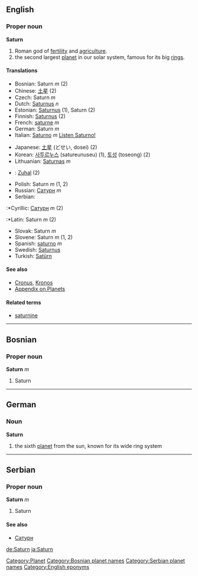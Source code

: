 ==English==
{{Wikipedia}}
===Proper noun===
'''Saturn'''
#Roman god of [[fertility]] and [[agriculture]].
#the second largest [[planet]] in our solar system, famous for its big [[rings]].
====Translations====
{{top}}
<!--languages from A to I go here-->
*Bosnian: Saturn ''m'' (2)
*Chinese: [[土星]] (2)
*Czech: Saturn ''m''
*Dutch: [[Saturnus]] ''n''
*Estonian: [[Saturnus]] (1), Saturn (2)
*Finnish: [[Saturnus]] (2)
*French: [[saturne]] ''m''
*German: Saturn ''m''
*Italian: [[Saturno]] ''m'' [[Media:it-Saturno.ogg| Listen Saturno!]]
{{mid}}
<!--languages from J to Z go here-->
*Japanese: [[土星]] (どせい, dosei) (2)
*Korean: [[사투르누스]] (satureunuseu) (1), [[토성]] (toseong) (2)
*Lithuanian: [[Saturnas]] ''m''
*{{ms}}: [[Zuhal]] (2)
*Polish: Saturn ''m'' (1, 2)
*Russian: [[Сатурн]] ''m''
*Serbian:
:*Cyrillic: [[Сатурн]] ''m'' (2)
:*Latin: Saturn ''m'' (2)
*Slovak: Saturn ''m''
*Slovene: Saturn ''m'' (1, 2)
*Spanish: [[saturno]] ''m''
*Swedish: [[Saturnus]]
*Turkish: [[Satürn]]
{{bottom}}
====See also====
*[[Cronus]], [[Kronos]]
*[[Wiktionary_Appendix:Planets|Appendix on Planets]]
====Related terms====
*[[saturnine]]
[[Category:Planet]]
----

==Bosnian==
===Proper noun===
'''Saturn''' ''m''
#Saturn
[[Category:Bosnian planet names]]
----

==German==
===Noun===
'''Saturn'''

# the sixth [[planet]] from the sun, known for its wide ring system
----
==Serbian==
===Proper noun===
'''Saturn''' ''m''
#Saturn
====See also====
*[[Сатурн]]
[[Category:Serbian planet names]]

[[Category:English eponyms]]
[[de:Saturn]]
[[ja:Saturn]]